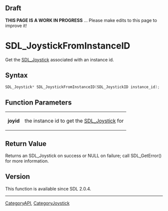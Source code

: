 
== Draft ==


'''THIS PAGE IS A WORK IN PROGRESS''' ... Please make edits to this page to improve it!


<!-- #*^*^*^*^*See https://wiki.libsdl.org/SGFunctions for details on editing this page*^*^*^*^* -->


= SDL_JoystickFromInstanceID =

Get the [[SDL_Joystick]] associated with an instance id.

== Syntax ==

<syntaxhighlight lang='c'>
SDL_Joystick* SDL_JoystickFromInstanceID(SDL_JoystickID instance_id);
</syntaxhighlight>

== Function Parameters ==

{|
|'''joyid'''
|the instance id to get the [[SDL_Joystick]] for
|}

== Return Value ==

Returns an SDL_Joystick on success or NULL on failure; call SDL_GetError()
for more information.



== Version ==

This function is available since SDL 2.0.4.


----
[[CategoryAPI]], [[CategoryJoystick]]
<!-- #See the Style Guide for instructions on editing the footer. -->


